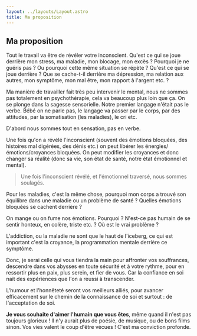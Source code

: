 ```yaml
---
layout: ../layouts/Layout.astro
title: Ma proposition
---
```


## Ma proposition

Tout le travail va être de révéler votre inconscient. Qu'est ce qui se joue derrière mon stress, ma maladie, mon blocage, mon excès ? Pourquoi je ne guéris pas ? Ou pourquoi cette même situation se répète ? Qu'est ce qui se joue derrière ? Que se cache-t-il derrière ma dépression, ma relation aux autres, mon symptôme, mon mal être, mon rapport à l'argent etc. ?

Ma manière de travailler fait très peu intervenir le mental, nous ne sommes pas totalement en psychothérapie, cela va beaucoup plus loin que ça. On se plonge dans la sagesse sensorielle. Notre premier langage n'était pas le verbe. Bébé on ne parle pas, le langage va passer par le corps, par des attitudes, par la somatisation (les maladies), le cri etc.

D'abord nous sommes tout en sensation, pas en verbe.

Une fois qu'on a révélé l'inconscient (souvent des émotions bloquées, des histoires mal digérées, des dénis etc.) on peut libérer les énergies/émotions/croyances bloquées. On peut modifier les croyances et donc changer sa réalité (donc sa vie, son état de santé, notre état émotionnel et mental).

> Une fois l'inconscient révélé, et l'émotionnel traversé, nous sommes soulagés.



Pour les maladies, c'est la même chose, pourquoi mon corps a trouvé son équilibre dans une maladie ou un problème de santé ? Quelles émotions bloquées se cachent derrière ?

On mange ou on fume nos émotions. Pourquoi ? N'est-ce pas humain de se sentir honteux, en colère, triste etc. ? Où est le vrai problème ?

L'addiction, ou la maladie ne sont que le haut de l'iceberg, ce qui est important c'est la croyance, la programmation mentale derrière ce symptôme.

Donc, je serai celle qui vous tiendra la main pour affronter vos souffrances, descendre dans vos abysses en toute sécurité et à votre rythme, pour en ressortir plus en paix, plus serein, et fier de vous. Car la confiance en soi nait des expériences que l'on a reussi à transcender.

L'humour et l'honnêteté seront vos meilleurs alliés, pour avancer efficacement sur le chemin de la connaissance de soi et surtout : de l'acceptation de soi.

**Je vous souhaite d'aimer l'humain que vous êtes**, même quand il n'est pas toujours glorieux ! Il n'y aurait plus de poésie, de musique, ou de bons films sinon.
Vos vies valent le coup d'être vécues ! C'est ma conviction profonde.
